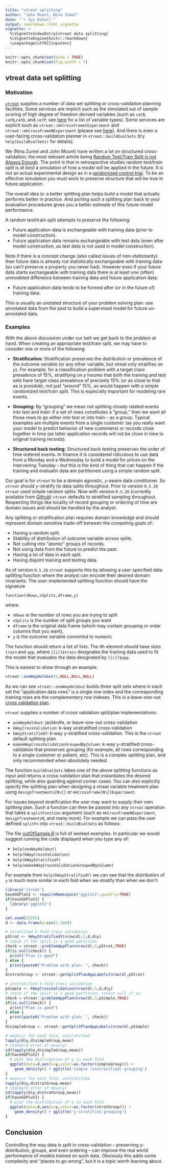 ```yaml
---
title: "vtreat splitting"
author: "John Mount, Nina Zumel"
date: "`r Sys.Date()`"
output: rmarkdown::html_vignette
vignette: >
  %\VignetteIndexEntry{vtreat data splitting}
  %\VignetteEngine{knitr::rmarkdown}
  \usepackage[utf8]{inputenc}
---
```


```r
knitr::opts_chunk$set(echo = TRUE)
knitr::opts_chunk$set(fig.width = 7)
```

## vtreat data set splitting

### Motivation

[`vtreat`](https://github.com/WinVector/vtreat) supplies a number of data set splitting or cross-validation planning facilities.  Some services are implicit such as the simulated out of sample scoring of high degree of freedom derived variables (such as `catB`, `catN`,`catD`, and `catP`; see [here](http://winvector.github.io/vtreathtml/vtreatVariableTypes.html) for a list of variable types).  Some services are explicit such as `vtreat::mkCrossFrameCExperiment` and `vtreat::mkCrossFrameNExperiment` (please see [here](http://winvector.github.io/vtreathtml/vtreatCrossFrames.html)).  And there is even a user-facing cross-validation planner in `vtreat::buildEvalSets` (try `help(buildEvalSets)` for details).

We (Nina Zumel and John Mount) have written a lot on structured cross-validation; the most relevant article being [Random Test/Train Split is not Always Enough](http://www.win-vector.com/blog/2015/01/random-testtrain-split-is-not-always-enough/).  The point is that in retrospective studies random test/train split is *at best* a simulation of how a model will be applied in the future.  It is not an actual experimental design as in a [randomized control trial](https://en.wikipedia.org/wiki/Randomized_controlled_trial).  To be an effective simulation you must work to preserve structure that will be true in future application.

The overall idea is: a better splitting plan helps build a model that actually performs better in practice.  And porting such a splitting plan back to your evaluation procedures gives you a better estimate of this future model performance.

A random test/train split attempts to preserve the following:

 * Future application data is exchangeable with training data (prior to model construction).
 * Future application data remains exchangeable with test data (even after model construction, as test data is not used in model construction).

Note if there is a concept change (also called issues of non-stationarity) then future data is already not statistically exchangeable with training data (so can't preserve a property you never had).  However even if your future data starts exchangeable with training data there is at least one (often) unmodeled difference between training data and future application data:

* Future application data tends to be formed after (or in the future of) training data.

This is usually an unstated structure of your problem solving plan: use annotated data from the past to build a supervised model for future un-annotated data.

### Examples

With the above discussion under our belt we get back to the problem at hand.  When creating an appropriate test/train split, we may have to consider one or more of the following:

* **Stratification:** Stratification preserves the distribution or prevalence of the outcome variable (or any other variable, but vtreat only stratifies on _y_). For example, for a classification problem with a target class prevalence of 15%, stratifying on _y_ insures that both the training and test sets have target class prevalence of precisely 15% (or as close to that as is possible), not just "around" 15%, as would happen with a simple randomized test/train split. This is especially important for modeling rare events.

* **Grouping:** By "grouping" we mean not splitting closely related events into test and train: if a set of rows constitutes a "group," then we want all those rows to go either into test or into train -- as a group. Typical examples are multiple events from a single customer (as you really want your model to predict behavior of new customers) or records close together in time (as latter application records will not be close in time to original training records).

* **Structured back testing:** Structured back testing preserves the order of time ordered events.  In finance it is considered ridiculous to use data from a Monday and a Wednesday to build a model for prices on the intervening Tuesday -- but this is the kind of thing that can happen if the training and evaluatin data are partitioned using a simple random split.

Our goal is for `vtreat` to be a domain agnostic, `y`-aware data conditioner.  So `vtreat` should _y_-stratify its data splits throughout.  Prior to version `0.5.26` `vtreat` used simple random splits.  Now with version `0.5.26` (currently available from [Github](https://github.com/WinVector/vtreat)) `vtreat` defaults to stratified sampling throughout.  Respecting things like locality of record grouping or ordering of time are domain issues and should be handled by the analyst.

Any splitting or stratification plan requires domain knowledge and should represent domain sensitive trade-off between the competing goals of:

* Having a random split.
* Stability of distribution of outcome variable across splits.
* Not cutting into "atomic" groups of records.
* Not using data from the future to predict the past.
* Having a lot of data in each split.
* Having disjoint training and testing data.

As of version `0.5.26` `vtreat` supports this by allowing a user specified data splitting function where the analyst can encode their desired domain invariants. The user-implemented splitting function should have the signature

 `function(nRows,nSplits,dframe,y)` 
 
where 

* `nRows` is the number of rows you are trying to split
* `nSplits` is the number of split groups you want
* `dframe` is the original data frame  (which may contain grouping or order columns that you want), 
* `y` is the outcome variable converted to numeric

The function should return a list of lists.  The *i*th element should have slots `train` and `app`, where
`[[i]]$train` designates the training data used to fit the model that evaluates the data designated by `[[i]]$app`.

This is easiest to show through an example:

```r
vtreat::oneWayHoldout(3,NULL,NULL,NULL)
```

As we can see `vtreat::oneWayHoldout` builds three split sets where in each set the "application data rows" is a single row index and the corresponding training rows are the complementary row indexes.  This is a leave-one-out [cross validation plan](https://en.wikipedia.org/wiki/Cross-validation_(statistics)).

`vtreat` supplies a number of cross validation split/plan implementations:

* `oneWayHoldout`: jackknife, or leave-one-out cross-validation
* `kWayCrossValidation`: k-way unstratified cross-validation
* `kWayStratifiedY`: k-way y-stratified cross-validation. This is the `vtreat` default splitting plan.
* `makekWayCrossValidationGroupedByColumn`: k-way y-stratified cross-validation that preserves grouping (for example, all rows corresponding to a single customer or patient, etc). This is a complex splitting plan, and only recommended when absolutely needed.

The function `buildEvalSets` takes one of the above splitting functions as input and returns a cross-validation plan that instantiates the desired splitting, while also guarding against corner cases. You can also explicitly specify the splitting plan when designing a vtreat variable treatment plan using `designTreatments[N\C]` or `mkCrossFrame[N\C]Experiment`.

For issues beyond stratification the user may want to supply their own splitting plan. Such a function can then be passed into any `vtreat` operation that takes a `splitFunction` argument (such as `mkCrossFrameNExperiment`, `designTreatmentsN`, and many more).  For example we can pass the user defined `splitFn` into `vtreat::buildEvalSets` as follows:

The file [outOfSample.R](https://github.com/WinVector/vtreat/blob/master/R/outOfSample.R) is full of worked examples.  In particular we would suggest running the code displayed when you type any of:

* `help(oneWayHoldout)`
* `help(kWayCrossValidation)`
* `help(kWayStratifiedY)`
* `help(makekWayCrossValidationGroupedByColumn)`

For example from `help(kWayStratifiedY)` we can see that the distribution of `y` is much more similar in each fold when we stratify than when we don't:


```r
library('vtreat')
haveGGPlot2 <- requireNamespace("ggplot2",quietly=TRUE)
if(haveGGPlot2) {
  library('ggplot2')
}
```

```r
set.seed(23255)
d <- data.frame(y=sin(1:100))

# stratified 5-fold cross validation
pStrat <- kWayStratifiedY(nrow(d),5,d,d$y)
# check if the split is a good partition
check = vtreat::problemAppPlan(nrow(d),5,pStrat,TRUE)
if(is.null(check)) {
  print("Plan is good")
} else {
  print(paste0("Problem with plan: ", check))
}
d$stratGroup <- vtreat::getSplitPlanAppLabels(nrow(d),pStrat)

# unstratified 5-fold cross validation
pSimple <- kWayCrossValidation(nrow(d),5,d,d$y)
# check if the split is a good partition; return null if so
check = vtreat::problemAppPlan(nrow(d),5,pSimple,TRUE)
if(is.null(check)) {
  print("Plan is good")
} else {
  print(paste0("Problem with plan: ", check))
}
d$simpleGroup <- vtreat::getSplitPlanAppLabels(nrow(d),pSimple)

# mean(y) for each fold, unstratified
tapply(d$y,d$simpleGroup,mean)
# standard error of mean(y)
sd(tapply(d$y,d$simpleGroup,mean))
if(haveGGPlot2) {
  # plot the distribution of y in each fold
  ggplot(data=d,aes(x=y,color=as.factor(simpleGroup))) + 
    geom_density() + ggtitle('simple (unstratified) grouping')
}
# mean(y) for each fold, unstratified
tapply(d$y,d$stratGroup,mean)
# standard error of mean(y)
sd(tapply(d$y,d$stratGroup,mean))
if(haveGGPlot2) {
  # plot the distribution of y in each fold
  ggplot(data=d,aes(x=y,color=as.factor(stratGroup))) + 
    geom_density() + ggtitle('y-stratified grouping')
}
```

## Conclusion

Controlling the way data is split in cross-validation -- preserving y-distribution, groups, and even ordering -- can
improve the real world performance of models trained on such data.  Obviously this adds some complexity and "places
to go wrong", but it is a topic worth learning about.






